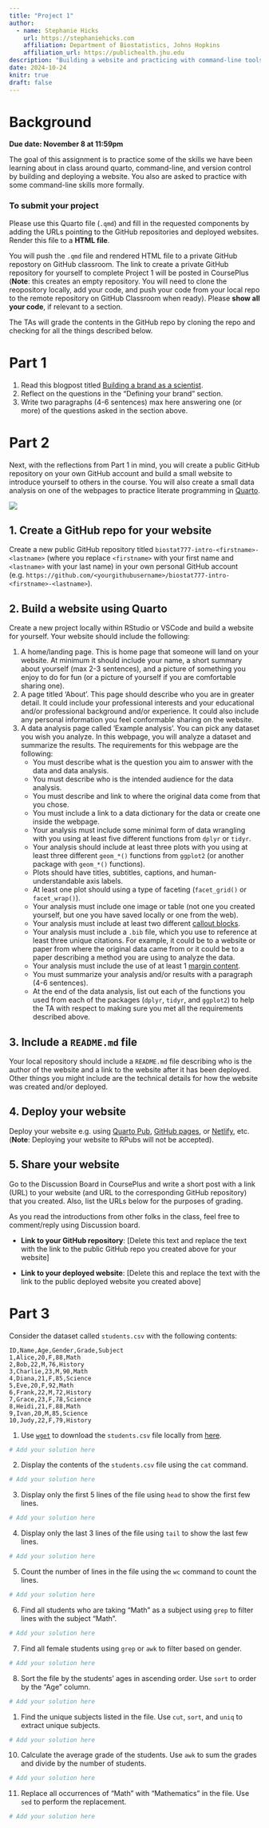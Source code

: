 ```yaml
---
title: "Project 1"
author: 
  - name: Stephanie Hicks
    url: https://stephaniehicks.com
    affiliation: Department of Biostatistics, Johns Hopkins
    affiliation_url: https://publichealth.jhu.edu
description: "Building a website and practicing with command-line tools"
date: 2024-10-24
knitr: true
draft: false
---
```



# Background


**Due date: November 8 at 11:59pm**

The goal of this assignment is to practice some of the skills we have been learning about in class around quarto, command-line, and version control by building and deploying a website. You also are asked to practice with some command-line skills more formally. 

### To submit your project 

Please use this Quarto file (`.qmd`) and fill in the requested components by adding the URLs pointing to the GitHub repositories and deployed websites. Render this file to a **HTML file**. 

You will push the `.qmd` file and rendered HTML file to a private GitHub repostory on GitHub classroom. The link to create a private GitHub repository for yourself to complete Project 1 will be posted in CoursePlus (**Note**: this creates an empty repository. You will need to clone the reopository locally, add your code, and push your code from your local repo to the remote repository on GitHub Classroom when ready). Please **show all your code**, if relevant to a section.

The TAs will grade the contents in the GitHub repo by cloning the repo and checking for all the things described below. 

# Part 1

1. Read this blogpost titled [Building a brand as a scientist](https://www.stephaniehicks.com/blog/building-a-brand-as-a-scientist). 
2. Reflect on the questions in the "Defining your brand" section. 
3. Write two paragraphs (4-6 sentences) max here answering one (or more) of the questions asked in the section above.


# Part 2

Next, with the reflections from Part 1 in mind, you will create a public GitHub repository on your own GitHub account and build a small website to introduce yourself to others in the course. You will also create a small data analysis on one of the webpages to practice literate programming in [Quarto](https://quarto.org). 

![](../../images/quarto_schematic.png)

## 1. Create a GitHub repo for your website

Create a new public GitHub repository titled `biostat777-intro-<firstname>-<lastname>` (where you replace `<firstname>` with your first name and `<lastname>` with your last name) in your own personal GitHub account (e.g. `https://github.com/<yourgithubusername>/biostat777-intro-<firstname>-<lastname>`).

## 2. Build a website using Quarto

Create a new project locally within RStudio or VSCode and build a website for yourself. Your website should include the following: 

1. A home/landing page. This is home page that someone will land on your website. At minimum it should include your name, a short summary about yourself (max 2-3 sentences), and a picture of something you enjoy to do for fun (or a picture of yourself if you are comfortable sharing one). 
2. A page titled 'About'. This page should describe who you are in greater detail. It could include your professional interests and your educational and/or professional background and/or experience. It could also include any personal information you feel conformable sharing on the website. 
3. A data analysis page called 'Example analysis'. You can pick any dataset you wish you analyze. In this webpage, you will analyze a dataset and summarize the results. The requirements for this webpage are the following: 
    - You must describe what is the question you aim to answer with the data and data analysis. 
    - You must describe who is the intended audience for the data analysis. 
    - You must describe and link to where the original data come from that you chose. 
    - You must include a link to a data dictionary for the data or create one inside the webpage. 
    - Your analysis must include some minimal form of data wrangling with you using at least five different functions from `dplyr` or `tidyr`. 
    - Your analysis should include at least three plots with you using at least three different `geom_*()` functions from `ggplot2` (or another package with `geom_*()` functions). 
    - Plots should have titles, subtitles, captions, and human-understandable axis labels. 
    - At least one plot should using a type of faceting (`facet_grid()` or `facet_wrap()`). 
    - Your analysis must include one image or table (not one you created yourself, but one you have saved locally or one from the web). 
    - Your analysis must include at least two different [callout blocks](https://quarto.org/docs/authoring/callouts.html).
    - Your analysis must include a `.bib` file, which you use to reference at least three unique citations. For example, it could be to a website or paper from where the original data came from or it could be to a paper describing a method you are using to analyze the data. 
    - Your analysis must include the use of at least 1 [margin content](https://quarto.org/docs/authoring/article-layout.html#margin-content). 
    - You must summarize your analysis and/or results with a paragraph (4-6 sentences).
    - At the end of the data analysis, list out each of the functions you used from each of the packages (`dplyr`, `tidyr`, and `ggplot2`) to help the TA with respect to making sure you met all the requirements described above. 

## 3. Include a `README.md` file

Your local repository should include a `README.md` file describing who is the author of the website and a link to the website after it has been deployed. Other things you might include are the technical details for how the website was created and/or deployed. 

## 4. Deploy your website

Deploy your website e.g. using [Quarto Pub](https://quarto.org/docs/publishing/quarto-pub.html), [GitHub pages](https://quarto.org/docs/publishing/github-pages.html), or [Netlify](https://quarto.org/docs/publishing/netlify.html), etc. (**Note**: Deploying your website to RPubs will not be accepted).

## 5. Share your website

Go to the Discussion Board in CoursePlus and write a short post with a link (URL) to your website (and URL to the corresponding GitHub repository) that you created. Also, list the URLs below for the purposes of grading. 

As you read the introductions from other folks in the class, feel free to comment/reply using Discussion board.

- **Link to your GitHub repository**: [Delete this text and replace the text with the link to the public GitHub repo you created above for your website]

- **Link to your deployed website**: [Delete this and replace the text with the link to the public deployed website you created above]

# Part 3

Consider the dataset called `students.csv` with the following contents: 

```
ID,Name,Age,Gender,Grade,Subject
1,Alice,20,F,88,Math
2,Bob,22,M,76,History
3,Charlie,23,M,90,Math
4,Diana,21,F,85,Science
5,Eve,20,F,92,Math
6,Frank,22,M,72,History
7,Grace,23,F,78,Science
8,Heidi,21,F,88,Math
9,Ivan,20,M,85,Science
10,Judy,22,F,79,History
```

1. Use [`wget`](https://www.gnu.org/software/wget) to download the `students.csv` file locally from [here](https://github.com/stephaniehicks/jhustatprogramming2024/blob/main/projects/01-project/students.csv).

``` bash
# Add your solution here


```

2. Display the contents of the `students.csv` file using the `cat` command.

```bash
# Add your solution here


```

3. Display only the first 5 lines of the file using `head` to show the first few lines. 

```bash
# Add your solution here


```

4. Display only the last 3 lines of the file using `tail` to show the last few lines.

```bash
# Add your solution here


```

5. Count the number of lines in the file using the `wc` command to count the lines.

```bash
# Add your solution here


```

6. Find all students who are taking "Math" as a subject using `grep` to filter lines with the subject "Math".

```bash
# Add your solution here


```

7. Find all female students using `grep` or `awk` to filter based on gender.
```bash
# Add your solution here


```

8. Sort the file by the students' ages in ascending order. Use `sort` to order by the "Age" column.

```bash
# Add your solution here


```

1. Find the unique subjects listed in the file. Use `cut`, `sort`, and `uniq` to extract unique subjects.

```bash
# Add your solution here

```

10. Calculate the average grade of the students. Use `awk` to sum the grades and divide by the number of students.

```bash
# Add your solution here

```

11. Replace all occurrences of "Math" with "Mathematics" in the file. Use `sed` to perform the replacement.


```bash
# Add your solution here

```